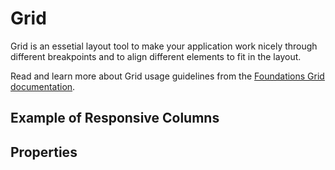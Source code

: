 
<Meta title="Components/Grid/Grid" />

# Grid

Grid is an essetial layout tool to make your application work nicely through different breakpoints and to align different elements to fit in the layout.

Read and learn more about Grid usage guidelines from the [Foundations Grid documentation](/docs/foundations-grid--documentation).

## Example of Responsive Columns

<Canvas of={GridStories.ResponsiveColumns}></Canvas>

## Properties

<ArgTypes of={GridComponent} />
